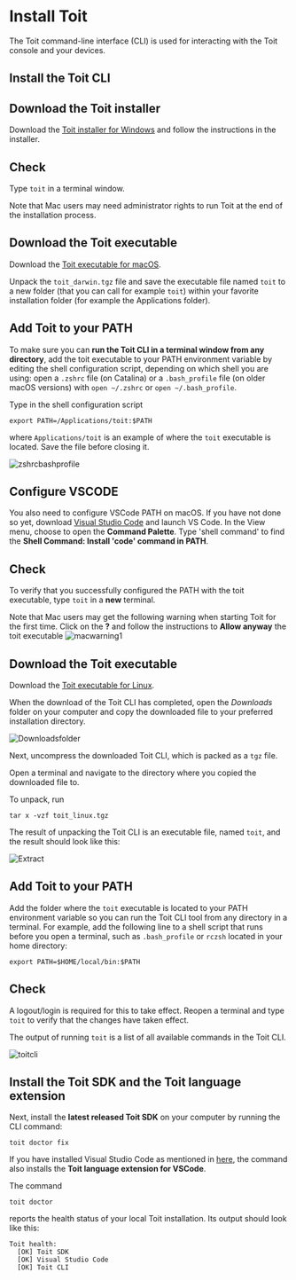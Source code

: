 # Install Toit

The Toit command-line interface (CLI) is used for interacting with the Toit console and your devices.

## Install the Toit CLI

<Tabs>
<div label="Install on Windows">

## Download the Toit installer

Download the <a href="https://archive.toit.io/cli/latest/windows/installer" target="_blank">Toit installer for Windows</a> and follow the instructions in the installer.

## Check

Type `toit` in a terminal window.

</div>
<div label="Install on macOS">

Note that Mac users may need administrator rights to run Toit at the end of the installation process.

## Download the Toit executable

Download the <a href="https://archive.toit.io/cli/latest/darwin" target="_blank">Toit executable for macOS</a>.


Unpack the `toit_darwin.tgz` file and save the executable file named `toit` to a new folder (that you can call for example `toit`) within your favorite installation folder (for example the Applications folder).

## Add Toit to your PATH

To make sure you can **run the Toit CLI in a terminal window from any directory**, add the toit executable to your PATH environment variable by editing the shell configuration script, depending on which shell you are using: open a `.zshrc` file (on Catalina) or a `.bash_profile` file (on older macOS versions) with `open ~/.zshrc` or `open ~/.bash_profile`. 

Type in the shell configuration script
```shell
export PATH=/Applications/toit:$PATH
```
where `Applications/toit` is an example of where the `toit` executable is located. Save the file before closing it.

![zshrcbashprofile](../img/zshrcbashprofile.png)

## Configure VSCODE

You also need to configure VSCode PATH on macOS. If you have not done so yet, download <a href="https://code.visualstudio.com/download" target="_blank">Visual Studio Code</a> and launch VS Code. In the View menu, choose to open the **Command Palette**. Type 'shell command' to find the **Shell Command: Install 'code' command in PATH**.

## Check 

To verify that you successfully configured the PATH with the toit executable, type `toit` in a **new** terminal. 

<Note>

Note that Mac users may get the following warning when starting Toit for the first time. Click on the **?** and follow the instructions to **Allow anyway** the toit executable
![macwarning1](../img/macwarning1.png)

</Note>

</div>
<div label="Install on Linux">

## Download the Toit executable

Download the <a href="https://archive.toit.io/cli/latest/linux" target="_blank">Toit executable for Linux</a>.

When the download of the Toit CLI has completed, open the *Downloads* folder on your computer and copy the downloaded file to your preferred installation directory.

![Downloadsfolder](../img/downloadsfolder.png)

Next, uncompress the downloaded Toit CLI, which is packed as a `tgz` file.

Open a terminal and navigate to the directory where you copied the downloaded file to.

To unpack, run 

```shell
tar x -vzf toit_linux.tgz
```

The result of unpacking the Toit CLI is an executable file, named `toit`, and the result should look like this:

![Extract](../img/extract.png)  

## Add Toit to your PATH

Add the folder where the `toit` executable is located to your PATH environment variable so you can run the Toit CLI tool from any directory in a terminal. For example, add the following line to a shell script that runs before you open a terminal, such as `.bash_profile` or `rczsh` located in your home directory:

```shell
export PATH=$HOME/local/bin:$PATH
```

## Check

A logout/login is required for this to take effect. Reopen a terminal and type `toit` to verify that the changes have taken effect. 

</div>
</Tabs>


  
The output of running `toit` is a list of all available commands in the Toit CLI.

![toitcli](../img/toitcli.png)

## Install the Toit SDK and the Toit language extension

Next, install the **latest released Toit SDK** on your computer by running the CLI command:

```shell
toit doctor fix
```

If you have installed Visual Studio Code as mentioned in [here](vscode.md), the command also installs the **Toit language extension for VSCode**.

The command 

```shell
toit doctor
```

reports the health status of your local Toit installation. Its output should look like this:

```shell
Toit health:
  [OK] Toit SDK
  [OK] Visual Studio Code
  [OK] Toit CLI
```